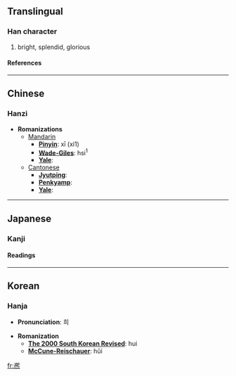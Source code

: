 ==Translingual==
===Han character===
{{Han char|rad=冫|as=14|sn=16|four=3733<sub>1</sub>|canj=戈一中尸火 (IMLSF)}}
# bright, splendid, glorious
====References====
{{Han ref|kx=0133.460|dkj=01721|dj=0298.280|hdz=10301.160|uh=51DE|ud=20958|bh=E8F9|bd=59641}}
----

==Chinese==
===Hanzi===


* '''Romanizations'''
** [[Mandarin]]
*** '''[[Pinyin]]''': xī (xi1)
*** '''[[Wade-Giles]]''': hsi<sup>1</sup>
*** '''[[Yale]]''': 
**[[Cantonese]]
***'''[[Jyutping]]''':
***'''[[Penkyamp]]''': 
***'''[[Yale]]''': 


----
==Japanese==
===Kanji===
{{ja-kanji|grade=|rs=冫14}}
====Readings====
{{ja-readings|on=[[き]] (ki)|kun=[[やわらぐ]] (yawaragu)}}


----
==Korean==
===Hanja===

* '''Pronunciation''': 희

* '''Romanization'''
** '''[[The 2000 South Korean Revised Romanization|The 2000 South Korean Revised]]''': hui
** '''[[McCune-Reischauer]]''': hŭi


[[fr:凞]]